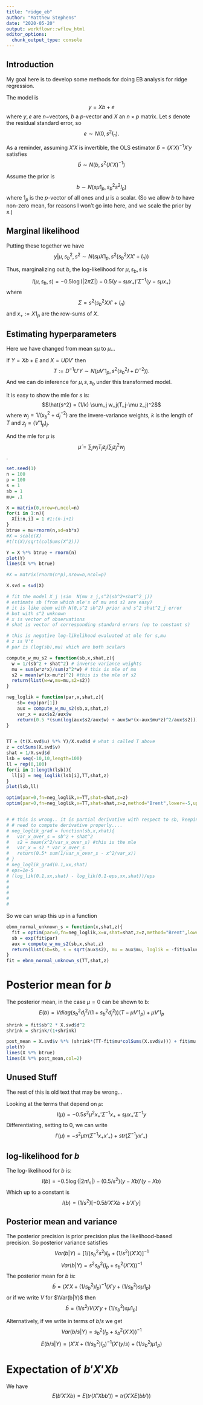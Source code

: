```yaml
---
title: "ridge_eb"
author: "Matthew Stephens"
date: "2020-05-20"
output: workflowr::wflow_html
editor_options:
  chunk_output_type: console
---
```


## Introduction

My goal here is to develop some methods for doing EB analysis for ridge regression.

The model is
$$y = Xb + e$$
where $y,e$ are $n-$vectors, $b$ a $p$-vector and $X$ an $n \times p$ matrix.
Let $s$ denote the residual standard error, so
$$e \sim N(0,s^2 I_n).$$

As a reminder, assuming $X'X$ is invertible, the OLS estimator $\hat{b}=(X'X)^{-1}X'y$ satisfies
$$\hat{b} \sim N(b, s^2 (X'X)^{-1})$$

Assume the prior is
$$b \sim N(s\mu 1_p,s_b^2 s^2 I_p)$$ 
where $1_p$ is the  $p$-vector of all ones and $\mu$ is a scalar. (So we allow $b$ to have non-zero mean, for reasons I won't go into here, and we scale the prior by $s$.) 


## Marginal likelihood

Putting these together we have 
$$ y | \mu, s_b^2, s^2 \sim N(s\mu X1_p, s^2(s_b^2XX'+I_n))$$

Thus, marginalizing out $b$, the log-likelihood for $\mu, s_b,s$ is
$$l(\mu,s_b,s) = -0.5 \log(|2\pi \Sigma|) - 0.5 (y-s\mu x_+)'\Sigma^{-1}(y-s\mu x_+)$$
where 
$$\Sigma = s^2(s_b^2 XX' + I_n)$$
and $x_+ := X1_p$ are the row-sums of $X$.


## Estimating hyperparameters

Here we have changed from mean $s\mu$ to $\mu$...

If $Y=Xb+E$ and $X=UDV'$ then
$$T:=D^{-1}U'Y \sim N(\mu V'1_p, s^2(s_b^2I+D^{-2})).$$
And we can do inference for $\mu,s,s_b$ under this transformed model.

It is easy to show the mle for $s$ is:
$$\hat{s^2} = (1/k) \sum_j w_j(T_j-\mu z_j)^2$$
where $w_j=1/(s^2_b+d_j^{-2})$ are the invere-variance weights,
$k$ is the length of $T$ and $z_j = (V'1_p)_j$.

And the mle for $\mu$ is 
$$\hat{\mu} = \sum_j w_j T_j z_j / \sum_j z_j^2 w_j$$.


```r
set.seed(1)
n = 100
p = 100
s = 1
sb = 1
mu= .1

X = matrix(0,nrow=n,ncol=n)
for(i in 1:n){
  X[i:n,i] = 1 #1:(n-i+1)
}
btrue = mu+rnorm(n,sd=sb*s)
#X = scale(X)
#t(t(X)/sqrt(colSums(X^2)))

Y = X %*% btrue + rnorm(n)
plot(Y)
lines(X %*% btrue)

#X = matrix(rnorm(n*p),nrow=n,ncol=p)

X.svd = svd(X)

# fit the model X_j \sim  N(mu z_j,s^2(sb^2+shat^2_j))
# estimate sb (from which mle's of mu and s2 are easy)
# it is like ebnm with N(0,s^2 sb^2) prior and s^2 shat^2_j error
# but with s^2 unknown
# x is vector of observations
# shat is vector of corresponding standard errors (up to constant s)

# this is negative log-likelihood evaluated at mle for s,mu
# z is V't
# par is (log(sb),mu) which are both scalars

compute_w_mu_s2 = function(sb,x,shat,z){
  w = 1/(sb^2 + shat^2) # inverse variance weights
  mu = sum(w*z*x)/sum(z^2*w) # this is mle of mu
  s2 = mean(w*(x-mu*z)^2) #this is the mle of s2
  return(list(w=w,mu=mu,s2=s2))
}

neg_loglik = function(par,x,shat,z){
    sb= exp(par[1])
    aux = compute_w_mu_s2(sb,x,shat,z)
    var_x = aux$s2/aux$w
    return(0.5 *(sum(log(aux$s2/aux$w) + aux$w*(x-aux$mu*z)^2/aux$s2)))
}


TT = (t(X.svd$u) %*% Y)/X.svd$d # what i called T above
z = colSums(X.svd$v)
shat = 1/X.svd$d
lsb = seq(-10,10,length=100)
ll = rep(0,100)
for(i in 1:length(lsb)){
  ll[i] = neg_loglik(lsb[i],TT,shat,z)
}
plot(lsb,ll)

optim(par=0,fn=neg_loglik,x=TT,shat=shat,z=z)
optim(par=0,fn=neg_loglik,x=TT,shat=shat,z=z,method="Brent",lower=-5,upper=5)


# # this is wrong.. it is partial derivative with respect to sb, keeping s fixed
# # need to compute derivative properly.... 
# neg_loglik_grad = function(sb,x,xhat){
#   var_x_over_s = sb^2 + shat^2
#   s2 = mean(x^2/var_x_over_s) #this is the mle
#   var_x = s2 * var_x_over_s
#   return(0.5* sum(1/var_x_over_s - x^2/var_x))
# }
# neg_loglik_grad(0.1,xx,shat)
# eps=1e-5
# (log_lik(0.1,xx,shat) - log_lik(0.1-eps,xx,shat))/eps
# 
# 
# 
# 
# 
```


So we can wrap this up in a function
```r
ebnm_normal_unknown_s = function(x,shat,z){
  fit = optim(par=0,fn=neg_loglik,x=x,shat=shat,z=z,method="Brent",lower=-5,upper=5)
  sb = exp(fit$par)
  aux = compute_w_mu_s2(sb,x,shat,z)
  return(list(sb=sb, s = sqrt(aux$s2), mu = aux$mu, loglik = -fit$value))  
}
fit = ebnm_normal_unknown_s(TT,shat,z)
```

# Posterior mean for $b$

The posterior mean, in the case $\mu=0$ can be shown to b:
$$E(b) = V diag(s_b^2 d_j^2/(1+s_b^2 d_j^2)) (T-\mu V'1_p) + \mu V'1_p$$
```r
shrink = fit$sb^2 * X.svd$d^2
shrink = shrink/(1+shrink)

post_mean = X.svd$v %*% (shrink*(TT-fit$mu*colSums(X.svd$v))) + fit$mu
plot(Y)
lines(X %*% btrue)
lines(X %*% post_mean,col=2)

```


## Unused Stuff

The rest of this is old text that may be wrong...

Looking at the terms that depend on $\mu$:
$$l(\mu) = -0.5s^2\mu^2 x_+' \Sigma^{-1}x_+ + s \mu x_+' \Sigma^{-1}y $$
Differentiating, setting to 0,  we can write
$$l'(\mu) = -s^2 \mu tr(\Sigma^{-1}x_+ x'_+) + str(\Sigma^{-1}yx'_+) $$

## log-likelihood for $b$

The log-likelihood for $b$ is:
$$l(b) = -0.5 \log(|2\pi I_n|) - (0.5/s^2) (y-Xb)'(y-Xb)$$
Which up to a constant is
$$l(b) = (1/s^2) [-0.5b'X'Xb + b'X'y]$$


## Posterior mean and variance

The posterior precision is prior precision plus the likelihood-based precision.
So posterior variance satisfies
$$Var(b|Y) = [1/(s_b^2s^2) I_p+ (1/s^2)(X'X)]^{-1}$$
$$Var(b|Y) = s^2 s_b^2 (I_p+ s_b^2(X'X))^{-1}$$
The posterior mean for $b$ is:
$$\bar{b} = (X'X + (1/s^2_b) I_p)^{-1}(X'y + (1/s_b^2) s\mu 1_p)$$
or if we write $V$ for $\Var(b|Y)$ then
$$\bar{b} = (1/s^2) V(X'y+(1/s_b^2)s\mu1_p)$$


Alternatively, if we write in terms of $b/s$ we get
$$Var(b/s|Y) = s_b^2 (I_p+ s_b^2(X'X))^{-1}$$
$$E(b/s|Y) = (X'X + (1/s^2_b) I_p)^{-1}(X'(y/s) + (1/s_b^2) \mu 1_p)$$





# Expectation of $b'X'Xb$

We have
$$E(b'X'Xb) = E(tr(X'X bb'))  = tr(X'X E(bb'))$$ 
```r

```

